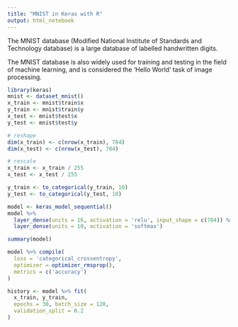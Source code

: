 ```yaml
---
title: "MNIST in Keras with R"
output: html_notebook
---
```


The MNIST database (Modified National Institute of Standards and Technology database) is a large database of labelled handwritten digits.

The MNIST database is also widely used for training and testing in the field of machine learning, and is considered the 'Hello World' task of image processing.

```r
library(keras)
mnist <- dataset_mnist()
x_train <- mnist$train$x
y_train <- mnist$train$y
x_test <- mnist$test$x
y_test <- mnist$test$y
```

```r
# reshape
dim(x_train) <- c(nrow(x_train), 784)
dim(x_test) <- c(nrow(x_test), 784)

# rescale
x_train <- x_train / 255
x_test <- x_test / 255
```

```r
y_train <- to_categorical(y_train, 10)
y_test <- to_categorical(y_test, 10)
```

```r
model <- keras_model_sequential() 
model %>% 
  layer_dense(units = 16, activation = 'relu', input_shape = c(784)) %>% 
  layer_dense(units = 10, activation = 'softmax')
```

```r
summary(model)
```

```r
model %>% compile(
  loss = 'categorical_crossentropy',
  optimizer = optimizer_rmsprop(),
  metrics = c('accuracy')
)
```

```r
history <- model %>% fit(
  x_train, y_train, 
  epochs = 30, batch_size = 128, 
  validation_split = 0.2
)
```











































